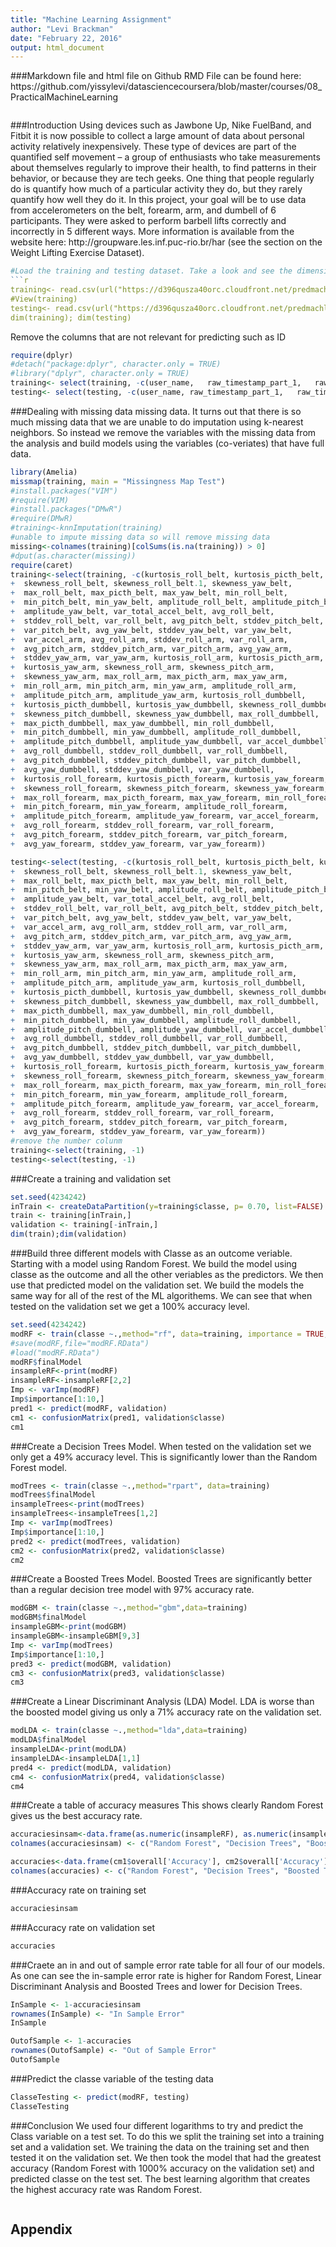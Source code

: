 ```yaml
---
title: "Machine Learning Assignment"
author: "Levi Brackman"
date: "February 22, 2016"
output: html_document
---
```

###Markdown file and html file on Github
RMD File can be found here: https://github.com/yissylevi/datasciencecoursera/blob/master/courses/08_PracticalMachineLearning
```r

```
###Introduction
Using devices such as Jawbone Up, Nike FuelBand, and Fitbit it is now possible to collect a large amount of data about personal activity relatively inexpensively. These type of devices are part of the quantified self movement – a group of enthusiasts who take measurements about themselves regularly to improve their health, to find patterns in their behavior, or because they are tech geeks. One thing that people regularly do is quantify how much of a particular activity they do, but they rarely quantify how well they do it. In this project, your goal will be to use data from accelerometers on the belt, forearm, arm, and dumbell of 6 participants. They were asked to perform barbell lifts correctly and incorrectly in 5 different ways. More information is available from the website here: http://groupware.les.inf.puc-rio.br/har (see the section on the Weight Lifting Exercise Dataset).
```r
#Load the training and testing dataset. Take a look and see the dimensions
```r
training<- read.csv(url("https://d396qusza40orc.cloudfront.net/predmachlearn/pml-training.csv"), na.strings=c("","#DIV/0!","NA"))
#View(training)
testing<- read.csv(url("https://d396qusza40orc.cloudfront.net/predmachlearn/pml-testing.csv"), na.strings=c("","#DIV/0!","NA"))
dim(training); dim(testing)
```
Remove the columns that are not relevant for predicting such as ID
```r
require(dplyr)
#detach("package:dplyr", character.only = TRUE)
#library("dplyr", character.only = TRUE)
training<- select(training, -c(user_name,	raw_timestamp_part_1,	raw_timestamp_part_2,	cvtd_timestamp,	new_window,	num_window))
testing<- select(testing, -c(user_name,	raw_timestamp_part_1,	raw_timestamp_part_2,	cvtd_timestamp,	new_window,	num_window))
```
###Dealing with missing data missing data. 
It turns out that there is so much missing data that we are unable to do imputation using k-nearest neighbors. So instead we remove the variables with the missing data from the analysis and build models using the variables (co-veriates) that have full data.
```r
library(Amelia)
missmap(training, main = "Missingness Map Test")
#install.packages("VIM")
#require(VIM)
#install.packages("DMwR")
#require(DMwR)
#training<-knnImputation(training)
#unable to impute missing data so will remove missing data 
missing<-colnames(training)[colSums(is.na(training)) > 0]
#dput(as.character(missing))
require(caret)
training<-select(training, -c(kurtosis_roll_belt, kurtosis_picth_belt, kurtosis_yaw_belt,
+  skewness_roll_belt, skewness_roll_belt.1, skewness_yaw_belt,
+  max_roll_belt, max_picth_belt, max_yaw_belt, min_roll_belt,
+  min_pitch_belt, min_yaw_belt, amplitude_roll_belt, amplitude_pitch_belt,
+  amplitude_yaw_belt, var_total_accel_belt, avg_roll_belt,
+  stddev_roll_belt, var_roll_belt, avg_pitch_belt, stddev_pitch_belt,
+  var_pitch_belt, avg_yaw_belt, stddev_yaw_belt, var_yaw_belt,
+  var_accel_arm, avg_roll_arm, stddev_roll_arm, var_roll_arm,
+  avg_pitch_arm, stddev_pitch_arm, var_pitch_arm, avg_yaw_arm,
+  stddev_yaw_arm, var_yaw_arm, kurtosis_roll_arm, kurtosis_picth_arm,
+  kurtosis_yaw_arm, skewness_roll_arm, skewness_pitch_arm,
+  skewness_yaw_arm, max_roll_arm, max_picth_arm, max_yaw_arm,
+  min_roll_arm, min_pitch_arm, min_yaw_arm, amplitude_roll_arm,
+  amplitude_pitch_arm, amplitude_yaw_arm, kurtosis_roll_dumbbell,
+  kurtosis_picth_dumbbell, kurtosis_yaw_dumbbell, skewness_roll_dumbbell,
+  skewness_pitch_dumbbell, skewness_yaw_dumbbell, max_roll_dumbbell,
+  max_picth_dumbbell, max_yaw_dumbbell, min_roll_dumbbell,
+  min_pitch_dumbbell, min_yaw_dumbbell, amplitude_roll_dumbbell,
+  amplitude_pitch_dumbbell, amplitude_yaw_dumbbell, var_accel_dumbbell,
+  avg_roll_dumbbell, stddev_roll_dumbbell, var_roll_dumbbell,
+  avg_pitch_dumbbell, stddev_pitch_dumbbell, var_pitch_dumbbell,
+  avg_yaw_dumbbell, stddev_yaw_dumbbell, var_yaw_dumbbell,
+  kurtosis_roll_forearm, kurtosis_picth_forearm, kurtosis_yaw_forearm,
+  skewness_roll_forearm, skewness_pitch_forearm, skewness_yaw_forearm,
+  max_roll_forearm, max_picth_forearm, max_yaw_forearm, min_roll_forearm,
+  min_pitch_forearm, min_yaw_forearm, amplitude_roll_forearm,
+  amplitude_pitch_forearm, amplitude_yaw_forearm, var_accel_forearm,
+  avg_roll_forearm, stddev_roll_forearm, var_roll_forearm,
+  avg_pitch_forearm, stddev_pitch_forearm, var_pitch_forearm,
+  avg_yaw_forearm, stddev_yaw_forearm, var_yaw_forearm))

testing<-select(testing, -c(kurtosis_roll_belt, kurtosis_picth_belt, kurtosis_yaw_belt,
+  skewness_roll_belt, skewness_roll_belt.1, skewness_yaw_belt,
+  max_roll_belt, max_picth_belt, max_yaw_belt, min_roll_belt,
+  min_pitch_belt, min_yaw_belt, amplitude_roll_belt, amplitude_pitch_belt,
+  amplitude_yaw_belt, var_total_accel_belt, avg_roll_belt,
+  stddev_roll_belt, var_roll_belt, avg_pitch_belt, stddev_pitch_belt,
+  var_pitch_belt, avg_yaw_belt, stddev_yaw_belt, var_yaw_belt,
+  var_accel_arm, avg_roll_arm, stddev_roll_arm, var_roll_arm,
+  avg_pitch_arm, stddev_pitch_arm, var_pitch_arm, avg_yaw_arm,
+  stddev_yaw_arm, var_yaw_arm, kurtosis_roll_arm, kurtosis_picth_arm,
+  kurtosis_yaw_arm, skewness_roll_arm, skewness_pitch_arm,
+  skewness_yaw_arm, max_roll_arm, max_picth_arm, max_yaw_arm,
+  min_roll_arm, min_pitch_arm, min_yaw_arm, amplitude_roll_arm,
+  amplitude_pitch_arm, amplitude_yaw_arm, kurtosis_roll_dumbbell,
+  kurtosis_picth_dumbbell, kurtosis_yaw_dumbbell, skewness_roll_dumbbell,
+  skewness_pitch_dumbbell, skewness_yaw_dumbbell, max_roll_dumbbell,
+  max_picth_dumbbell, max_yaw_dumbbell, min_roll_dumbbell,
+  min_pitch_dumbbell, min_yaw_dumbbell, amplitude_roll_dumbbell,
+  amplitude_pitch_dumbbell, amplitude_yaw_dumbbell, var_accel_dumbbell,
+  avg_roll_dumbbell, stddev_roll_dumbbell, var_roll_dumbbell,
+  avg_pitch_dumbbell, stddev_pitch_dumbbell, var_pitch_dumbbell,
+  avg_yaw_dumbbell, stddev_yaw_dumbbell, var_yaw_dumbbell,
+  kurtosis_roll_forearm, kurtosis_picth_forearm, kurtosis_yaw_forearm,
+  skewness_roll_forearm, skewness_pitch_forearm, skewness_yaw_forearm,
+  max_roll_forearm, max_picth_forearm, max_yaw_forearm, min_roll_forearm,
+  min_pitch_forearm, min_yaw_forearm, amplitude_roll_forearm,
+  amplitude_pitch_forearm, amplitude_yaw_forearm, var_accel_forearm,
+  avg_roll_forearm, stddev_roll_forearm, var_roll_forearm,
+  avg_pitch_forearm, stddev_pitch_forearm, var_pitch_forearm,
+  avg_yaw_forearm, stddev_yaw_forearm, var_yaw_forearm))
#remove the number colunm
training<-select(training, -1)
testing<-select(testing, -1)
```
###Create a training and validation set
```r
set.seed(4234242)
inTrain <- createDataPartition(y=training$classe, p= 0.70, list=FALSE)
train <- training[inTrain,]
validation <- training[-inTrain,]
dim(train);dim(validation)
```
###Build three different models with Classe as an outcome veriable. 
Starting with a model using Random Forest. We build the model using classe as the outcome and all the other veriables as the predictors. We then use that predicted model on the validation set. We build the models the same way for all of the rest of the ML algorithems. We can see that when tested on the validation set we get a 100% accuracy level.
```r
set.seed(4234242)
modRF <- train(classe ~.,method="rf", data=training, importance = TRUE, trControl = trainControl(method = "cv", number = 3))
#save(modRF,file="modRF.RData")
#load("modRF.RData")
modRF$finalModel
insampleRF<-print(modRF)
insampleRF<-insampleRF[2,2]
Imp <- varImp(modRF)
Imp$importance[1:10,]
pred1 <- predict(modRF, validation)
cm1 <- confusionMatrix(pred1, validation$classe)
cm1
```
###Create a Decision Trees Model. 
When tested on the validation set we only get a 49% accuracy level. This is significantly lower than the Random Forest model.
```r
modTrees <- train(classe ~.,method="rpart", data=training)
modTrees$finalModel
insampleTrees<-print(modTrees)
insampleTrees<-insampleTrees[1,2]
Imp <- varImp(modTrees)
Imp$importance[1:10,]
pred2 <- predict(modTrees, validation)
cm2 <- confusionMatrix(pred2, validation$classe)
cm2
```
###Create a Boosted Trees Model. 
Boosted Trees are significantly better than a regular decision tree model with 97% accuracy rate.
```r
modGBM <- train(classe ~.,method="gbm",data=training)
modGBM$finalModel
insampleGBM<-print(modGBM)
insampleGBM<-insampleGBM[9,3]
Imp <- varImp(modTrees)
Imp$importance[1:10,]
pred3 <- predict(modGBM, validation)
cm3 <- confusionMatrix(pred3, validation$classe)
cm3
```
###Create a Linear Discriminant Analysis (LDA) Model. 
LDA is worse than the boosted model giving us only a 71% accuracy rate on the validation set. 
```r
modLDA <- train(classe ~.,method="lda",data=training)
modLDA$finalModel
insampleLDA<-print(modLDA)
insampleLDA<-insampleLDA[1,1]
pred4 <- predict(modLDA, validation)
cm4 <- confusionMatrix(pred4, validation$classe)
cm4
```
###Create a table of accuracy measures
This shows clearly Random Forest gives us the best accuracy rate.
```r
accuraciesinsam<-data.frame(as.numeric(insampleRF), as.numeric(insampleTrees), as.numeric(insampleGBM), as.numeric(insampleLDA))
colnames(accuraciesinsam) <- c("Random Forest", "Decision Trees", "Boosted Trees", "Linear Discriminant Analysis")

accuracies<-data.frame(cm1$overall['Accuracy'], cm2$overall['Accuracy'], cm3$overall['Accuracy'], cm4$overall['Accuracy'])
colnames(accuracies) <- c("Random Forest", "Decision Trees", "Boosted Trees", "Linear Discriminant Analysis")
```
###Accuracy rate on training set
```r
accuraciesinsam
```
###Accuracy rate on validation set
```r
accuracies
```
###Craete an in and out of sample error rate table for all four of our models. 
As one can see the in-sample error rate is higher for Random Forest, Linear Discriminant Analysis and Boosted Trees and lower for Decision Trees.
```r
InSample <- 1-accuraciesinsam
rownames(InSample) <- "In Sample Error"
InSample

OutofSample <- 1-accuracies
rownames(OutofSample) <- "Out of Sample Error"
OutofSample
```
###Predict the classe variable of the testing data
```r
ClasseTesting <- predict(modRF, testing)
ClasseTesting
```
###Conclusion
We used four different logarithms to try and predict the Class variable on a test set. To do this we split the training set into a training set and a validation set. We training the data on the training set and then tested it on the validation set. We then took the model that had the greatest accuracy (Random Forest with 1000% accuracy on the validation set) and predicted classe on the test set. 
The best learning algorithm that creates the highest accuracy rate was Random Forest.
```r

```
## Appendix
```r
```

